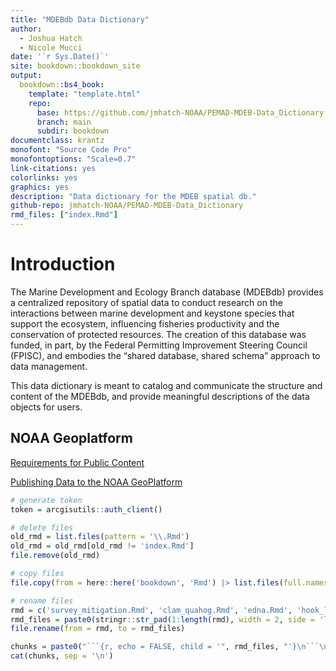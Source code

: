 ```yaml
---
title: "MDEBdb Data Dictionary"
author:
  - Joshua Hatch
  - Nicole Mucci
date: '`r Sys.Date()`'
site: bookdown::bookdown_site
output:
  bookdown::bs4_book:
    template: "template.html"
    repo:
      base: https://github.com/jmhatch-NOAA/PEMAD-MDEB-Data_Dictionary
      branch: main
      subdir: bookdown
documentclass: krantz
monofont: "Source Code Pro"
monofontoptions: "Scale=0.7"
link-citations: yes
colorlinks: yes
graphics: yes
description: "Data dictionary for the MDEB spatial db."
github-repo: jmhatch-NOAA/PEMAD-MDEB-Data_Dictionary
rmd_files: ["index.Rmd"]
---
```


# Introduction

The Marine Development and Ecology Branch database (MDEBdb) provides a centralized repository of spatial data to conduct research on the interactions between marine development and keystone species that support the ecosystem, influencing fisheries productivity and the conservation of protected resources. The creation of this database was funded, in part, by the Federal Permitting Improvement Steering Council (FPISC), and embodies the "shared database, shared schema" approach to data management.

This data dictionary is meant to catalog and communicate the structure and content of the MDEBdb, and provide meaningful descriptions of the data objects for users.

## NOAA Geoplatform

[Requirements for Public Content](https://docs.google.com/document/d/1MkWFyFY0Ptij6bPfC6T9kyAFupXiYEigF84klpqG76c/edit?tab=t.0#heading=h.q73ivxplnx2) 

[Publishing Data to the NOAA GeoPlatform](https://docs.google.com/document/d/1PLguB_zwiwheDyROco_fL-L5VHHmar5niE_yq86mN9M/edit?tab=t.0#heading=h.g7n4bqsp97bi)

```r
# generate token
token = arcgisutils::auth_client()

# delete files
old_rmd = list.files(pattern = '\\.Rmd')
old_rmd = old_rmd[old_rmd != 'index.Rmd']
file.remove(old_rmd)

# copy files
file.copy(from = here::here('bookdown', 'Rmd') |> list.files(full.names = TRUE), to = here::here('bookdown'), overwrite = TRUE)

# rename files
rmd = c('survey_mitigation.Rmd', 'clam_quahog.Rmd', 'edna.Rmd', 'hook_line.Rmd', 'gombll.Rmd', 'scallop.Rmd', 'csbll.Rmd', 'bottom_trawl.Rmd', 'shrimp.Rmd', 'coastspan.Rmd', 'ecomon.Rmd', 'seal.Rmd', 'narw.Rmd', 'mmst.Rmd', 'turtle.Rmd', 'smit_sop.Rmd', 'data_hub.Rmd', 'examples.Rmd')
rmd_files = paste0(stringr::str_pad(1:length(rmd), width = 2, side = 'left', pad = "0"), '-', rmd)
file.rename(from = rmd, to = rmd_files)
```

```r
chunks = paste0("```{r, echo = FALSE, child = '", rmd_files, "'}\n```\n")
cat(chunks, sep = '\n')
```

